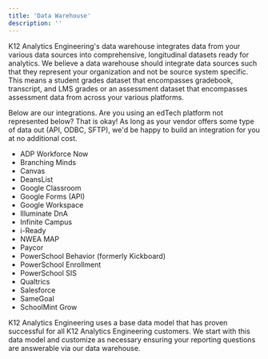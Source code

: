```yaml
---
title: 'Data Warehouse'
description: ''
---
```


K12 Analytics Engineering's data warehouse integrates data from your various data sources into comprehensive, longitudinal datasets ready for analytics. We believe a data warehouse should integrate data sources such that they represent your organization and not be source system specific. This means a student grades dataset that encompasses gradebook, transcript, and LMS grades or an assessment dataset that encompasses assessment data from across your various platforms.

Below are our integrations. Are you using an edTech platform not represented below? That is okay! As long as your vendor offers some type of data out (API, ODBC, SFTP), we'd be happy to build an integration for you at no additional cost.

- ADP Workforce Now
- Branching Minds
- Canvas
- DeansList
- Google Classroom
- Google Forms (API)
- Google Workspace
- Illuminate DnA
- Infinite Campus
- i-Ready
- NWEA MAP
- Paycor
- PowerSchool Behavior (formerly Kickboard)
- PowerSchool Enrollment
- PowerSchool SIS
- Qualtrics
- Salesforce
- SameGoal
- SchoolMint Grow

K12 Analytics Engineering uses a base data model that has proven successful for all K12 Analytics Engineering customers. We start with this data model and customize as necessary ensuring your reporting questions are answerable via our data warehouse.

